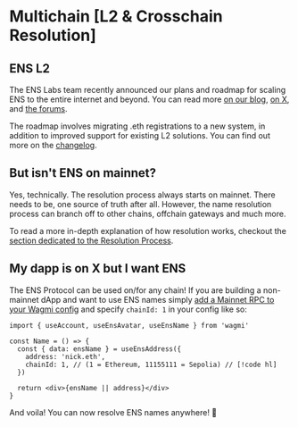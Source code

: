 # Multichain [L2 & Crosschain Resolution]

## ENS L2

The ENS Labs team recently announced our plans and roadmap for scaling ENS to the entire internet and beyond. You can read more [on our blog](https://blog.ens.domains/post/ensv2), [on X](https://twitter.com/ensdomains/status/1795440186513576318), and [the forums](https://discuss.ens.domains/t/technical-feedback-thread-for-ensv2/19233).

The roadmap involves migrating .eth registrations to a new system, in addition to improved support for existing L2 solutions.
You can find out more on the [changelog](/changelog).

## But isn't ENS on mainnet?

Yes, technically. The resolution process always starts on mainnet. There needs to be, one source of truth after all. However, the name
resolution process can branch off to other chains, offchain gateways and much more.

To read a more in-depth explanation of how resolution works, checkout the [section dedicated to the Resolution Process](/resolution/).

## My dapp is on X but I want ENS

The ENS Protocol can be used on/for any chain!
If you are building a non-mainnet dApp and want to use ENS names simply [add a Mainnet RPC to your Wagmi config](/web/libraries) and specify `chainId: 1` in your config like so:

```tsx
import { useAccount, useEnsAvatar, useEnsName } from 'wagmi'

const Name = () => {
  const { data: ensName } = useEnsAddress({
    address: 'nick.eth',
    chainId: 1, // (1 = Ethereum, 11155111 = Sepolia) // [!code hl]
  })

  return <div>{ensName || address}</div>
}
```

And voila! You can now resolve ENS names anywhere! 🎉

